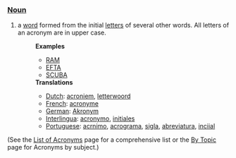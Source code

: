 ===[[Noun]]===
# a [[word]] formed from the initial [[letter|letters]] of several other words.  All letters of an acronym are in upper case.
#:'''Examples'''
#:*[[RAM]]
#:*[[EFTA]]
#:*[[SCUBA]]
#:'''Translations'''
#:*[[Dutch]]: [[acroniem]], [[letterwoord]]
#:*[[French]]: [[acronyme]]
#:*[[German]]: [[Akronym]]
#:*[[Interlingua]]: [[acronymo]], [[initial|initiales]]
#:*[[Portuguese]]: [[acrnimo]], [[acrograma]], [[sigla]], [[abreviatura]], [[iniciais|inciial]]


(See the [[Wiktionary:List of acronyms and abbreviations|List of Acronyms]] page for a comprehensive list or the [[By Topic]] page for Acronyms by subject.)